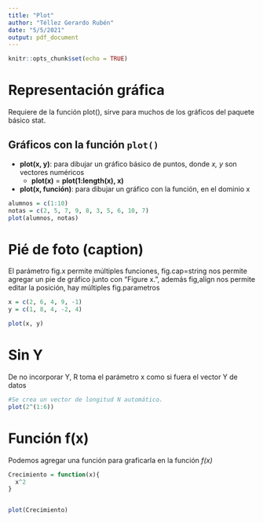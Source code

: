 ---
title: "Plot"
author: "Téllez Gerardo Rubén"
date: "5/5/2021"
output: pdf_document
---

```{r setup, include=FALSE}
knitr::opts_chunk$set(echo = TRUE)
```

# Representación gráfica

Requiere de la función plot(), sirve para muchos de los gráficos del paquete básico stat.


## Gráficos con la función `plot()`

+ __plot(x, y)__: para dibujar un gráfico básico de puntos, donde _x, y_ son vectores numéricos
  - __plot(x)__ = __plot(1:length(x), x)__
+ __plot(x, función)__: para dibujar un gráfico con la función, en el dominio x


```{r}
alumnos = c(1:10)
notas = c(2, 5, 7, 9, 8, 3, 5, 6, 10, 7)
plot(alumnos, notas)
```


# Pié de foto (caption)

El parámetro fig.x permite múltiples funciones, fig.cap=string nos permite agregar un pie de gráfico junto con "Figure x.", además fig,align nos permite editar la posición, hay múltiples fig.parametros

```{r primer_plot, fig.cap="Gráfico básico mostrando el uso de plot"}
x = c(2, 6, 4, 9, -1)
y = c(1, 8, 4, -2, 4)

plot(x, y)
```

# Sin Y

De no incorporar Y, R toma el parámetro x como si fuera el vector Y de datos
```{r}
#Se crea un vector de longitud N automático.
plot(2^(1:6))
```

# Función f(x)

Podemos agregar una función para graficarla en la función _f(x)_

```{r}


Crecimiento = function(x){
  x^2
}


plot(Crecimiento)
```














